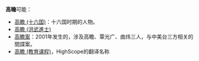 '''高瞻'''可能：
*[[高瞻_(十六国)|高瞻 (十六国)]]：十六国时期的人物。
*[[高瞻_(洪武進士)|高瞻 (洪武進士)]]
*[[高瞻案|高瞻案]]：2001年发生的，涉及高瞻、覃光广、曲炜三人，与中美台三方相关的間諜案。
*[[高瞻_(教育课程)|高瞻 (教育课程)]]，HighScope的翻译名称

{{Disambiguation|cat=二字高姓人名消歧义|zhan}}